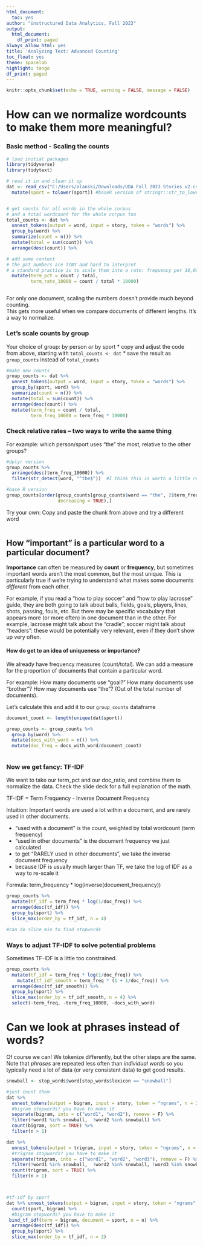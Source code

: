 ```yaml
---
html_document:
  toc: yes
author: "Unstructured Data Analytics, Fall 2023"
output:
  html_document:
    df_print: paged
always_allow_html: yes
title: 'Analyzing Text: Advanced Counting'
toc_float: yes
theme: spacelab
highlight: tango
df_print: paged
---
```

  
```r
knitr::opts_chunk$set(echo = TRUE, warning = FALSE, message = FALSE)
```

# How can we normalize wordcounts to make them more meaningful?

### Basic method - Scaling the counts
```r
# load initial packages
library(tidyverse)
library(tidytext)
```

```r
# read it in and clean it up
dat <- read_csv("C:/Users/alanski/Downloads/UDA Fall 2023 Stories v2.csv") %>%
  mutate(sport = tolower(sport)) #baseR version of stringr::str_to_lower()


# get counts for all words in the whole corpus 
# and a total wordcount for the whole corpus too
total_counts <- dat %>% 
  unnest_tokens(output = word, input = story, token = "words") %>%
  group_by(word) %>%
  summarize(count = n()) %>%
  mutate(total = sum(count)) %>%
  arrange(desc(count)) %>%

# add some context
# the pct numbers are TINY and hard to interpret
# a standard practice is to scale them into a rate: frequency per 10,000 words 
  mutate(term_pct = count / total,  
         term_rate_10000 = count / total * 10000)



```

For only one document, scaling the numbers doesn't provide much beyond counting.  
This gets more useful when we compare documents of different lengths.  It's a way to normalize. 

### Let's scale counts by group
Your choice of group: by person *or* by sport
 * copy and adjust the code from above, starting with `total_counts <- dat`
 * save the result as `group_counts` instead of `total_counts`

```r
#make new counts
group_counts <- dat %>% 
  unnest_tokens(output = word, input = story, token = "words") %>%
  group_by(sport, word) %>%
  summarize(count = n()) %>%
  mutate(total = sum(count)) %>%
  arrange(desc(count)) %>%
  mutate(term_freq = count / total,
         term_freq_10000 = term_freq * 10000)
```  

### Check relative rates -- two ways to write the same thing
For example: which person/sport uses "the" the most, relative to the other groups? 
```r
#dplyr version
group_counts %>%
  arrange(desc(term_freq_10000)) %>%
  filter(str_detect(word, "^the$"))  #I think this is worth a little regex

#base R version
group_counts[order(group_counts[group_counts$word == "the", ]$term_freq_10000, 
                   decreasing = TRUE),]
```

Try your own: Copy and paste the chunk from above and try a different word


```r

```


## How "important" is a particular word to a particular document?
**Importance** can often be measured by **count** or **frequency**, but sometimes important words aren't the most common, but the most unique. This is particularly true if we're trying to understand what makes some documents *different* from each other.

For example, if you read a "how to play soccer" and "how to play lacrosse" guide, they are both going to talk about balls, fields, goals, players, lines, shots, passing, fouls, etc.  But there may be specific vocabulary that appears more (or more often) in one document than in the other. For example, lacrosse might talk about the "cradle"; soccer might talk about "headers": these would be potentially very relevant, even if they don't show up very often.

#### How do get to an idea of uniqueness or importance? 
We already have frequency measures (count/total). We can add a measure for the proportion of documents that contain a particular word.  
  
For example: How many documents use "goal?" How many documents use "brother"? How may documents use "the"? (Out of the total number of documents).  
  
Let's calculate this and add it to our `group_counts` dataframe
```r
document_count <- length(unique(dat$sport))

group_counts <- group_counts %>%
  group_by(word) %>%
  mutate(docs_with_word = n()) %>%
  mutate(doc_freq = docs_with_word/document_count)
  
```

### Now we get fancy: TF-IDF
We want to take our term_pct and our doc_ratio, and combine them to normalize the data.
Check the slide deck for a full explanation of the math.

TF-IDF = Term Frequency - Inverse Document Frequency  

Intuition: Important words are used a lot within a document, and are rarely used in other documents.  

 * "used with a document" is the count, weighted by total wordcount (term frequency)
 * "used in other documents" is the document frequency we just calculated
 * to get "RARELY used in other documents", we take the inverse document frequency 
 * because IDF is usually much larger than TF, we take the log of IDF as a way to re-scale it

Formula: term_frequency * log(inverse(document_frequency))

```r
group_counts %>%
  mutate(tf_idf = term_freq * log(1/doc_freq)) %>%
  arrange(desc(tf_idf)) %>%
  group_by(sport) %>%
  slice_max(order_by = tf_idf, n = 4)

#can do slice_min to find stopwords
```

### Ways to adjust TF-IDF to solve potential problems
Sometimes TF-IDF is a little too constrained. 
```r
group_counts %>%
  mutate(tf_idf = term_freq * log(1/doc_freq)) %>%
    mutate(tf_idf_smooth = term_freq * (1 + 1/doc_freq)) %>%
  arrange(desc(tf_idf_smooth)) %>%
  group_by(sport) %>%
  slice_max(order_by = tf_idf_smooth, n = 4) %>%
  select(-term_freq, -term_freq_10000, -docs_with_word)
```

# Can we look at phrases instead of words?
Of course we can! We tokenize differently, but the other steps are the same.  
Note that *phrases* are repeated less often than *individual words* so you typically need a lot of data (or very consistent data) to get good results.  
```r

snowball <- stop_words$word[stop_words$lexicon == "snowball"]

#just count them
dat %>% 
  unnest_tokens(output = bigram, input = story, token = "ngrams", n = 2) %>%
  #bigram stopwords? you have to make it
  separate(bigram, into = c("word1", "word2"), remove = F) %>%
  filter(!word1 %in% snowball,  !word2 %in% snowball) %>%
  count(bigram, sort = TRUE) %>%
  filter(n > 1)

dat %>% 
  unnest_tokens(output = trigram, input = story, token = "ngrams", n = 3) %>%
  #trigram stopwords? you have to make it
  separate(trigram, into = c("word1", "word2", "word3"), remove = F) %>%
  filter(!word1 %in% snowball,  !word2 %in% snowball, !word3 %in% snowball) %>%
  count(trigram, sort = TRUE) %>%
  filter(n > 1)



#tf-idf by sport
dat %>% unnest_tokens(output = bigram, input = story, token = "ngrams", n = 2) %>%
  count(sport, bigram) %>%
  #bigram stopwords? you have to make it
 bind_tf_idf(term = bigram, document = sport, n = n) %>%
  arrange(desc(tf_idf)) %>%
  group_by(sport) %>%
  slice_max(order_by = tf_idf, n = 2)

```


